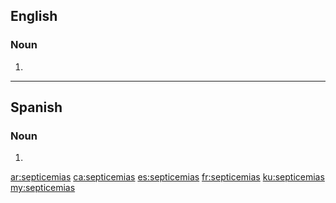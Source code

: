 ==English==

===Noun===
{{head|en|noun plural form}}

# {{plural of|septicemia|lang=en}}

----

==Spanish==

===Noun===
{{head|es|noun plural form}}

# {{plural of|septicemia|lang=es}}

[[ar:septicemias]]
[[ca:septicemias]]
[[es:septicemias]]
[[fr:septicemias]]
[[ku:septicemias]]
[[my:septicemias]]